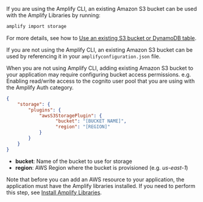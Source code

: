 If you are using the Amplify CLI, an existing Amazon S3 bucket can be used with the Amplify Libraries by running:

```bash
amplify import storage
```

For more details, see how to [Use an existing S3 bucket or DynamoDB table](/[platform]/build-a-backend/storage/import/).

If you are not using the Amplify CLI, an existing Amazon S3 bucket can be used by referencing it in your `amplifyconfiguration.json` file.

<Callout warning>
When you are not using Amplify CLI, adding existing Amazon S3 bucket to your application may require configuring bucket access permissions. e.g. Enabling read/write access to the cognito user pool that you are using with the Amplify Auth category.
</Callout>

```json
{
    "storage": {
        "plugins": {
            "awsS3StoragePlugin": {
                  "bucket": "[BUCKET NAME]",
                  "region": "[REGION]"
            }
        }
    }
}
```

- **bucket**: Name of the bucket to use for storage
- **region**: AWS Region where the bucket is provisioned (e.g. *us-east-1*)

Note that before you can add an AWS resource to your application, the application must have the Amplify libraries installed. If you need to perform this step, see [Install Amplify Libraries](/[platform]/prev/start/project-setup/create-application/#n2-install-amplify-libraries). 